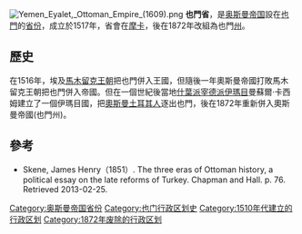[[File:Yemen_Eyalet,_Ottoman_Empire_(1609).png|thumb]]
'''也門省'''，是[[奥斯曼帝国|奥斯曼帝国]]設在[[也門|也門]]的[[省_(奥斯曼帝国)|省份]]，成立於1517年，省會在[[摩卡|摩卡]]，後在1872年改組為也門[[州_(奥斯曼帝国)|州]]。

==歷史==
在1516年，埃及[[馬木留克王朝|馬木留克王朝]]把也門併入王國，但隨後一年奧斯曼帝國打敗馬木留克王朝把也門併入帝國。但在一個世紀後當地[[什葉派|什葉派]][[宰德派|宰德派]][[伊瑪目|伊瑪目]]曼蘇爾·卡西姆建立了一個伊瑪目國，把[[奧斯曼土耳其人|奧斯曼土耳其人]]逐出也門，後在1872年重新併入奧斯曼帝國(也門州)。

==參考==
*Skene, James Henry（1851）. The three eras of Ottoman history, a political essay on the late reforms of Turkey. Chapman and Hall. p. 76. Retrieved 2013-02-25.

{{奥斯曼帝国行政区划}}
[[Category:奥斯曼帝国省份|Category:奥斯曼帝国省份]]
[[Category:也门行政区划史|Category:也门行政区划史]]
[[Category:1510年代建立的行政区划|Category:1510年代建立的行政区划]]
[[Category:1872年废除的行政区划|Category:1872年废除的行政区划]]